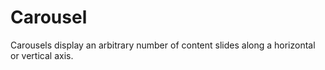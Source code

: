 # Carousel

Carousels display an arbitrary number of content slides along a horizontal or vertical axis.
